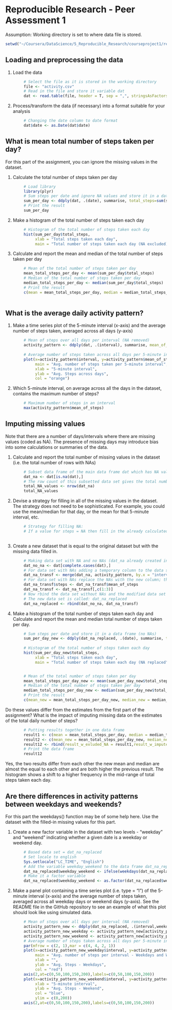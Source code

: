 # Reproducible Research - Peer Assessment 1

Assumption: Working directory is set to where data file is stored.
```r
setwd("~/Coursera/DataScience/5_Reproducible_Research/courseproject1/repdata_data_activity")
```

## Loading and preprocessing the data

1. Load the data

```r
        # Select the file as it is stored in the working directory
        file <- "activity.csv"
        # Read in the file and store it variable dat
        dat <- read.table(file, header = T, sep = ",", stringsAsFactors = F)
```
2. Process/transform the data (if necessary) into a format suitable for your analysis
```r
        # Changing the date column to date format
        dat$date <- as.Date(dat$date)

```


## What is mean total number of steps taken per day?

For this part of the assignment, you can ignore the missing values in the dataset.

1. Calculate the total number of steps taken per day

```r
        # Load library
        library(plyr)
        # Sum steps per date and ignore NA values and store it in a data frame
        sum_per_day <- ddply(dat, .(date), summarise, total_steps=sum(steps,na.rm = T))
        # Print the result
        sum_per_day
```

2. Make a histogram of the total number of steps taken each day
```r
        # Histogram of the total number of steps taken each day
        hist(sum_per_day$total_steps, 
             xlab = "Total steps taken each day", 
             main = "Total number of steps taken each day (NA excluded)", col = "orange")
```

3. Calculate and report the mean and median of the total number of steps taken per day
```r
        # Mean of the total number of steps taken per day
        mean_total_steps_per_day <- mean(sum_per_day$total_steps)
        # Median of the total number of steps taken per day
        median_total_steps_per_day <- median(sum_per_day$total_steps)
        # Print the result
        c(mean = mean_total_steps_per_day, median = median_total_steps_per_day)
        
```


## What is the average daily activity pattern?

1. Make a time series plot of the 5-minute interval (x-axis) and the average number of steps taken, averaged across all days (y-axis)
```r
        # Mean of steps over all days per interval (NA removed)
        activity_pattern <- ddply(dat, .(interval), summarise, mean_of_steps=mean(steps,na.rm = T))
        
        # Average number of steps taken across all days per 5-minute interval
        plot(x=activity_pattern$interval, y=activity_pattern$mean_of_steps, type = "l", 
             main = "Avg. number of steps taken per 5-minute interval",
             xlab = "5-minute interval",
             ylab = "Avg. Steps across days",
             col = "orange")
```

2. Which 5-minute interval, on average across all the days in the dataset, contains the maximum number of steps?
```r
        # Maximum number of steps in an interval
        max(activity_pattern$mean_of_steps)
```


## Imputing missing values

Note that there are a number of days/intervals where there are missing values (coded as NA). The presence of missing days may introduce bias into some calculations or summaries of the data.

1. Calculate and report the total number of missing values in the dataset (i.e. the total number of rows with NAs)
```r
        # Subset data frame of the main data frame dat which has NA values
        dat_na <- dat[is.na(dat),]
        # The row count of this subsetted data set gives the total number of missing values
        total_NA_values <- nrow(dat_na)
        total_NA_values
```

2. Devise a strategy for filling in all of the missing values in the dataset. The strategy does not need to be sophisticated. For example, you could use the mean/median for that day, or the mean for that 5-minute interval, etc.
```r
        # Strategy for filling NA:
        # If a value for steps = NA then fill in the already calculated mean value for this interval (created in the data set activity_pattern)
        
```

3. Create a new dataset that is equal to the original dataset but with the missing data filled in.
```r
        # Making data set with NA and no NAs (dat_na already created in step 1)
        dat_no_na <- dat[complete.cases(dat),]
        # For data set with NAs adding a temporary column to the data set dat which gives the mean of the steps for each interval
        dat_na_transf <- merge(dat_na, activity_pattern, by.x = "interval", by.y = "interval")
        # For data set with NAs replace the NAs with the new column; then delete the temporarily added column
        dat_na_transf$steps <- dat_na_transf$mean_of_steps
        dat_na_transf <- dat_na_transf[,c(1:3)]
        # Now rbind the data set without NAs and the modified data set together --> there should not be any NA values left
        # The new data set is called: dat_na_replaced
        dat_na_replaced <- rbind(dat_no_na, dat_na_transf)

```

4. Make a histogram of the total number of steps taken each day and Calculate and report the mean and median total number of steps taken per day. 
```r
        # Sum steps per date and store it in a data frame (no NAs)
        sum_per_day_new <- ddply(dat_na_replaced, .(date), summarise, total_steps=sum(steps))        
                
        # Histogram of the total number of steps taken each day
        hist(sum_per_day_new$total_steps, 
             xlab = "Total steps taken each day", 
             main = "Total number of steps taken each day (NA replaced", col = "blue")


        # Mean of the total number of steps taken per day
        mean_total_steps_per_day_new <- mean(sum_per_day_new$total_steps)
        # Median of the total number of steps taken per day
        median_total_steps_per_day_new <- median(sum_per_day_new$total_steps)
        # Print the result
        c(mean_new = mean_total_steps_per_day_new, median_new = median_total_steps_per_day_new)
```
Do these values differ from the estimates from the first part of the assignment? What is the impact of imputing missing data on the estimates of the total daily number of steps?
```r
        # Putting results together in one data frame
        result1 <- c(mean = mean_total_steps_per_day, median = median_total_steps_per_day)
        result2 <- c(mean_new = mean_total_steps_per_day_new, median_new = median_total_steps_per_day_new)
        result12 <- rbind(result_w_exluded_NA = result1,result_w_imputed_NA=result2)
        # Print the data frame
        result12
```
Yes, the two results differ from each other the new mean and median are almost the equal to each other and are both higher the previous result.
The histogram shows a shift to a higher frequency in the mid-range of total steps taken each day.


## Are there differences in activity patterns between weekdays and weekends?

For this part the weekdays() function may be of some help here. Use the dataset with the filled-in missing values for this part.

1. Create a new factor variable in the dataset with two levels - "weekday" and "weekend" indicating whether a given date is a weekday or weekend day.
```r
        # Based data set = dat_na_replaced
        # Set locale to english
        Sys.setlocale("LC_TIME", "English")
        # Add the variable weekday_weekend to the data frame dat_na_replaced
        dat_na_replaced$weekday_weekend <- ifelse(weekdays(dat_na_replaced$date) %in% c("Saturday","Sunday"),"weekend","weekday")
        # Make it a factor variable
        dat_na_replaced$weekday_weekend <- as.factor(dat_na_replaced$weekday_weekend)
```

2. Make a panel plot containing a time series plot (i.e. type = "l") of the 5-minute interval (x-axis) and the average number of steps taken, averaged across all weekday days or weekend days (y-axis). See the README file in the GitHub repository to see an example of what this plot should look like using simulated data.
```r
        # Mean of steps over all days per interval (NA removed)
        activity_pattern_new <- ddply(dat_na_replaced, .(interval,weekday_weekend), summarise, mean_of_steps=mean(steps,na.rm = T))
        activity_pattern_new_weekday <- activity_pattern_new[activity_pattern_new$weekday_weekend == "weekday",]
        activity_pattern_new_weekend <- activity_pattern_new[activity_pattern_new$weekday_weekend == "weekend",]
        # Average number of steps taken across all days per 5-minute interval: splitted in weekdays and weekends
        par(mfrow = c(2, 1),mar = c(4, 4, 2, 1))
        plot(x=activity_pattern_new_weekday$interval, y=activity_pattern_new_weekday$mean_of_steps, type = "l", 
             main = "Avg. number of steps per interval - Weekdays and Weekends",
             xlab = "",
             ylab = "Avg. Steps - Weekdays",
             col = "red")             
        axis(2,at=c(0,50,100,150,200),labels=c(0,50,100,150,200))
        plot(x=activity_pattern_new_weekend$interval, y=activity_pattern_new_weekend$mean_of_steps, type = "l", 
             xlab = "5-minute interval",
             ylab = "Avg. Steps - Weekend",
             col = "blue",
             ylim = c(0,200))
        axis(2,at=c(0,50,100,150,200),labels=c(0,50,100,150,200))
```


